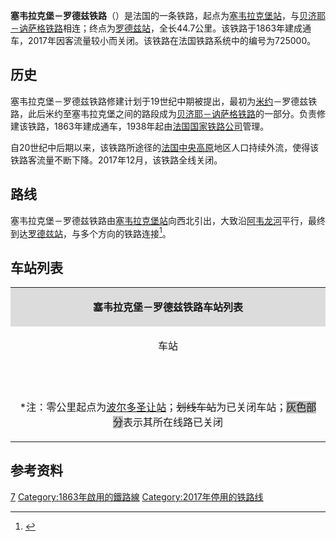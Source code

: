 {{Infobox rail system-route
|collapsed=no
|box_width=
|rail_name=塞韦拉克堡－罗德兹铁路<br>{{lang|fr|Ligne de Sévérac-le-Château à Rodez}}
|banner_color=
|sec_banner_color=
|logo_filename=
|image_width=
|logo_bgcolor=
|logo_note=
|image =ATER à Sévérac par Cramos.jpg
|imagesize=
|caption=塞韦拉克堡－罗德兹的一列区域列车（2015年）
|system_map=
|mapimage_width=
|map_bgcolor=
|locale={{FRA}}
|service_type=客货共用
|start=[[塞韦拉克堡站|塞韦拉克堡站]]、[[罗德兹站|罗德兹站]]
|begin_operation=
|end_operation=
|operation_note=
|system_length=
|length_in_operation=44.7km
|total_length=
|status=
|line_title=线路
|lines=[[单线铁路|单线铁路]]
|stations=
|route_title=线路
|main_route=
|secondary_route=
|branch_route=
|standard=
|main_stations=[[塞韦拉克堡站|塞韦拉克堡站]]、[[罗德兹站|罗德兹站]]
|ridership=
|fleet_size=
|max_speed= 
|track_gauge=
|distance_between_mainlines=
|min_radius=
|max_grade=
|block_signal=
|electrified=
|depot=
|operator={{法国交通数据|sncf}}
|franchise=
|hq=
|key_person=
|website=
|route_map=
}}

'''塞韦拉克堡－罗德兹铁路'''（{{lang-fr|Ligne de Sévérac-le-Château à Rodez}}）是法国的一条铁路，起点为[[塞韦拉克堡站|塞韦拉克堡站]]，与[[贝济耶－讷萨格铁路|贝济耶－讷萨格铁路]]相连；终点为[[罗德兹站|罗德兹站]]，全长44.7公里。该铁路于1863年建成通车，2017年因客流量较小而关闭。该铁路在法国铁路系统中的编号为725000。

==历史==

塞韦拉克堡－罗德兹铁路修建计划于19世纪中期被提出，最初为[[米约|米约]]－罗德兹铁路，此后米约至塞韦拉克堡之间的路段成为[[贝济耶－讷萨格铁路|贝济耶－讷萨格铁路]]的一部分。{{link-fr|南部-加龙运河铁路公司|Compagnie des chemins de fer du Midi et du Canal latéral à la Garonne}}负责修建该铁路，1863年建成通车，1938年起由[[法国国家铁路公司|法国国家铁路公司]]管理。

自20世纪中后期以来，该铁路所途径的[[法国中央高原|法国中央高原]]地区人口持续外流，使得该铁路客流量不断下降。2017年12月，该铁路全线关闭。

==路线==
塞韦拉克堡－罗德兹铁路由[[塞韦拉克堡站|塞韦拉克堡站]]向西北引出，大致沿[[阿韦龙河|阿韦龙河]]平行，最终到达[[罗德兹站|罗德兹站]]，与多个方向的铁路连接<ref name="geo">{{Cite web|url=https://www.geoportail.gouv.fr/carte|title=Carte|accessdate=2021-02-03|author=Géoportail|language=fr|publisher=Géoportail|archive-url=https://web.archive.org/web/20170129154129/https://www.geoportail.gouv.fr/carte/|archive-date=2017-01-29|dead-url=no}}</ref>。

==车站列表==
{| class="wikitable mw-collapsible " style="margin:1em auto 1em auto; font-size:smaller"
|colspan="5" align="center" style="background:#DCDCDC"|'''塞韦拉克堡－罗德兹铁路车站列表'''
|-
!align="center" |车站
!align="center" |公里数*
!align="center" |交汇路线
!align="center" |本线停靠车种
!align="center" |可换乘交通
|-
|align="center"|{{Arret|Sévérac-le-Château|[[塞韦拉克堡站|塞韦拉克堡站]]}}
|579.559
|[[贝济耶－讷萨格铁路|贝济耶－讷萨格铁路]]<small>（[[贝济耶站|贝济耶]]/[[米约站|米约]]方向）</small>↑<br>[[贝济耶－讷萨格铁路|贝济耶－讷萨格铁路]]<small>（[[讷萨格站|讷萨格]]方向）</small>↙
|align="center"|{{法国交通数据|ic}}<br>{{法国交通数据|ter|occ}} 
|{{法国交通数据|car|12}}
|-style="background: #BDBDBD"
|align="center"|{{Arret|<s>Gaillac-d'Aveyron|阿韦龙河畔加亚克站</s>}}
|591.370
|
|
|
|-style="background: #BDBDBD"
|align="center"|{{Arret|<s>Laissac|[[莱萨克站|莱萨克站]]</s>}}
|601.062
|
|
|{{法国交通数据|car|12}}
|-style="background: #BDBDBD"
|align="center"|{{Arret|<s>Bertholène|贝尔托莱讷站</s>}}
|606.364
|
|
|{{法国交通数据|car|12}}
|-style="background: #BDBDBD"
|align="center"|{{Arret|<s>Gages|加日站</s>}}
|613.238
|
|
|
|-
|align="center"|{{Arret|Rodez|[[罗德兹站|罗德兹站]]}}
|624.277
|[[卡普德纳克－罗德兹铁路|卡普德纳克－罗德兹铁路]]<small>（[[卡普德纳克站|卡普德纳克]]方向）</small>↙<br>[[卡斯泰尔诺达里－罗德兹铁路|卡斯泰尔诺达里－罗德兹铁路]]<small>（[[阿尔比城站|阿尔比]]方向）</small>↘
|align="center"|{{法国交通数据|ic}}<br>{{法国交通数据|ter|occ}}
|{{法国交通数据|car|12}}<br>{{法国交通数据/城市公共交通|罗德兹}}
|-
|colspan=5|<nowiki>*</nowiki>注：零公里起点为[[波尔多圣让站|波尔多圣让站]]；<s>划线车站</s>为已关闭车站；<span style="background: #BDBDBD">灰色部分</span>表示其所在线路已关闭
|}

==参考资料==
{{Reflist}}
[[Category:法國鐵路線|7]]
[[Category:1863年啟用的鐵路線|Category:1863年啟用的鐵路線]]
[[Category:2017年停用的铁路线|Category:2017年停用的铁路线]]